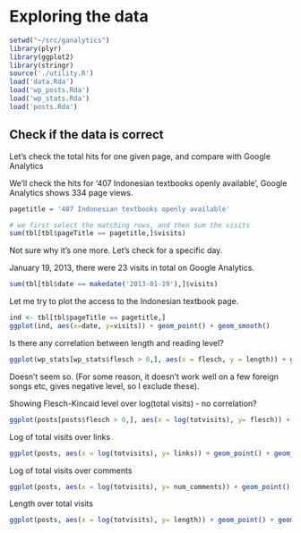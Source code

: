 # Exploring the data

```r
setwd("~/src/ganalytics")
library(plyr)
library(ggplot2)
library(stringr)
source('./utility.R')
load('data.Rda')
load('wp_posts.Rda')
load('wp_stats.Rda')
load('posts.Rda')
```

## Check if the data is correct
Let's check the total hits for one given page, and compare with Google Analytics

We'll check the hits for '407 Indonesian textbooks openly available', Google 
Analytics shows 334 page views.
```r
pagetitle = '407 Indonesian textbooks openly available'

# we first select the matching rows, and then sum the visits
sum(tbl[tbl$pageTitle == pagetitle,]$visits)
```

Not sure why it's one more. Let's check for a specific day. 

January 19, 2013, there were 23 visits in total on Google Analytics.
```r
sum(tbl[tbl$date == makedate('2013-01-19'),]$visits)
```

Let me try to plot the access to the Indonesian textbook page.
```r
ind <- tbl[tbl$pageTitle == pagetitle,]
ggplot(ind, aes(x=date, y=visits)) + geom_point() + geom_smooth()
```

Is there any correlation between length and reading level?
```r
ggplot(wp_stats[wp_stats$flesch > 0,], aes(x = flesch, y = length)) + geom_point() + geom_smooth()
```
Doesn't seem so. (For some reason, it doesn't work well on a few foreign songs etc, gives negative level, so I exclude these). 

Showing Flesch-Kincaid level over log(total visits) - no correlation?
```r
ggplot(posts[posts$flesch > 0,], aes(x = log(totvisits), y= flesch)) + geom_point() + geom_smooth()
```

Log of total visits over links
```r
ggplot(posts, aes(x = log(totvisits), y= links)) + geom_point() + geom_smooth()
```

Log of total visits over comments
```r
ggplot(posts, aes(x = log(totvisits), y= num_comments)) + geom_point() + geom_smooth() 
```

Length over total visits
```r
ggplot(posts, aes(x = log(totvisits), y= length)) + geom_point() + geom_smooth() 
```
